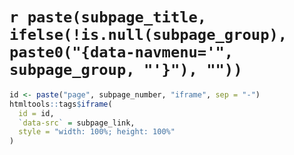 `r paste(subpage_title, ifelse(!is.null(subpage_group), paste0("{data-navmenu='", subpage_group, "'}"), ""))`
========================================
```r
id <- paste("page", subpage_number, "iframe", sep = "-")
htmltools::tags$iframe(
  id = id,
  `data-src` = subpage_link,
  style = "width: 100%; height: 100%"
)
```

